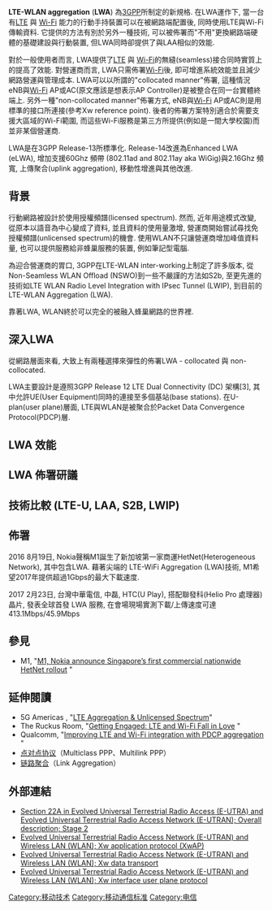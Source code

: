 {{NotChineseTitle|time=2019-01-19}}
{{multiple issues|
{{copyedit|time=2016-11-08T10:22:53+00:00}}
{{refimprove|time=2016-11-08T10:22:53+00:00}}
{{unreferenced|time=2016-11-08T10:22:53+00:00}}
}}{{noteTA|G1=IT}}
'''LTE-WLAN aggregation''' ('''LWA''') 為[[3GPP|3GPP]]所制定的新規格. 在LWA運作下, 當一台有[[長期演進技術|LTE]] 與 [[Wi-Fi|Wi-Fi]] 能力的行動手持裝置可以在被網路端配置後, 同時使用LTE與Wi-Fi傳輸資料. 它提供的方法有別於另外一種技術{{tsl|en|LTE in unlicensed spectrum||LTE in unlicensed spectrum}}, {{tsl|en|LAA/LTE-U||LAA/LTE-U}} 可以被佈署而"不用"更換網路端硬體的基礎建設與行動裝置, 但LWA同時卻提供了與LAA相似的效能.

對於一般使用者而言, LWA提供了[[長期演進技術|LTE]] 與 [[Wi-Fi|Wi-Fi]]的無縫(seamless)接合同時實質上的提高了效能. 對營運商而言, LWA只需佈署[[Wi-Fi|Wi-Fi]]後, 即可增進系統效能並且減少網路營運與管理成本. LWA可以以所謂的"collocated manner"佈署, 這種情況eNB與[[Wi-Fi|Wi-Fi]] AP或AC(原文應該是想表示AP Controller)是被整合在同一台實體終端上. 另外一種"non-collocated manner"佈署方式, eNB與[[Wi-Fi|Wi-Fi]] AP或AC則是用標準的接口所連接(參考Xw reference point). 後者的佈署方案特別適合於需要支援大區域的Wi-Fi範圍, 而這些Wi-Fi服務是第三方所提供(例如是一間大學校園)而並非某個營運商.

LWA是在3GPP Release-13所標準化. Release-14改進為Enhanced LWA (eLWA), 增加支援60Ghz 頻帶 (802.11ad and 802.11ay aka WiGig)與2.16Ghz 頻寬, 上傳聚合(uplink aggregation), 移動性增進與其他改進.

== 背景 ==

行動網路被設計於使用授權頻譜(licensed spectrum). 然而, 近年用途模式改變, 從原本以語音為中心變成了資料, 並且資料的使用量激增, 營運商開始嘗試尋找免授權頻譜(unlicensed spectrum)的機會. 使用WLAN不只讓營運商增加峰值資料量, 也可以提供服務給非蜂巢服務的裝置, 例如筆記型電腦.

為迎合營運商的胃口, 3GPP在LTE-WLAN inter-working上制定了許多版本, 從Non-Seamless WLAN Offload (NSWO)到一些不嚴謹的方法如S2b, 至更先進的技術如LTE WLAN Radio Level Integration with IPsec Tunnel (LWIP), 到目前的LTE-WLAN Aggregation (LWA).

靠著LWA, WLAN終於可以完全的被融入蜂巢網路的世界裡.

== 深入LWA ==

從網路層面來看, 大致上有兩種選擇來彈性的佈署LWA - collocated 與 non-collocated.

LWA主要設計是遵照3GPP Release 12 LTE Dual Connectivity (DC) 架構[3], 其中允許UE(User Equipment)同時的連接至多個基站(base stations). 在U-plan(user plane)層面, LTE與WLAN是被聚合於Packet Data Convergence Protocol(PDCP)層.

== LWA 效能 ==

== LWA 佈署研議 ==

== 技術比較 (LTE-U, LAA, S2B, LWIP) ==

== 佈署 == 
2016 8月19日, Nokia聲稱M1誕生了新加坡第一家商運HetNet(Heterogeneous Network), 其中包含LWA. 藉著尖端的 LTE-WiFi Aggregation (LWA)技術, M1希望2017年提供超過1Gbps的最大下載速度.

2017 2月23日, 台灣中華電信, 中磊, HTC(U Play), 搭配聯發科(Helio Pro 處理器)晶片, 發表全球首發 LWA 服務, 在會場現場實測下載/上傳速度可達413.1Mbps/45.9Mbps

== 參見 ==
{{Reflist|33em}}
* M1, "[https://www.m1.com.sg/AboutM1/NewsReleases/2016/M1%20Nokia%20announce%20Singapore%20first%20commercial%20nationwide%20HetNet%20rollout.aspx M1, Nokia announce Singapore’s first commercial nationwide HetNet rollout] {{Wayback|url=https://www.m1.com.sg/AboutM1/NewsReleases/2016/M1%20Nokia%20announce%20Singapore%20first%20commercial%20nationwide%20HetNet%20rollout.aspx |date=20160920143843 }}"

== 延伸閱讀 ==
* 5G Americas , "[https://web.archive.org/web/20151106085720/http://www.4gamericas.org/files/1214/4648/2397/4G_Americas_LTE_Aggregation__Unlicensed_Spectrum_White_Paper_-_November_2015.pdf LTE Aggregation & Unlicensed Spectrum]"
* The Ruckus Room, "[http://www.theruckusroom.net/2015/04/getting-engaged-lte-and-wi-fi-falling-in-love.html Getting Engaged: LTE and Wi-Fi Fall in Love] {{Wayback|url=http://www.theruckusroom.net/2015/04/getting-engaged-lte-and-wi-fi-falling-in-love.html |date=20160907082855 }}"
* Qualcomm, "[https://www.qualcomm.com/invention/research/projects/lte-advanced/lte-wi-fi-interworking Improving LTE and Wi-Fi integration with PDCP aggregation] {{Wayback|url=https://www.qualcomm.com/invention/research/projects/lte-advanced/lte-wi-fi-interworking |date=20161104140927 }}"
* [[点对点协议|点对点协议]]（Multiclass PPP、Multilink PPP）
* [[链路聚合|链路聚合]]（Link Aggregation）

== 外部連結 ==
* [http://www.3gpp.org/dynareport/36300.htm Section 22A in Evolved Universal Terrestrial Radio Access (E-UTRA) and Evolved Universal Terrestrial Radio Access Network (E-UTRAN); Overall description; Stage 2] {{Wayback|url=http://www.3gpp.org/dynareport/36300.htm |date=20160818111237 }}
* [http://www.3gpp.org/DynaReport/36463.htm Evolved Universal Terrestrial Radio Access Network (E-UTRAN) and Wireless LAN (WLAN); Xw application protocol (XwAP)] {{Wayback|url=http://www.3gpp.org/DynaReport/36463.htm |date=20160505212104 }}
* [http://www.3gpp.org/DynaReport/36464.htm Evolved Universal Terrestrial Radio Access Network (E-UTRAN) and Wireless LAN (WLAN); Xw data transport] {{Wayback|url=http://www.3gpp.org/DynaReport/36464.htm |date=20160505213724 }}
* [http://www.3gpp.org/DynaReport/36465.htm Evolved Universal Terrestrial Radio Access Network (E-UTRAN) and Wireless LAN (WLAN); Xw interface user plane protocol] {{Wayback|url=http://www.3gpp.org/DynaReport/36465.htm |date=20160505213450 }}

[[Category:移动技术|Category:移动技术]]
[[Category:移动通信标准|Category:移动通信标准]]
[[Category:电信|Category:电信]]